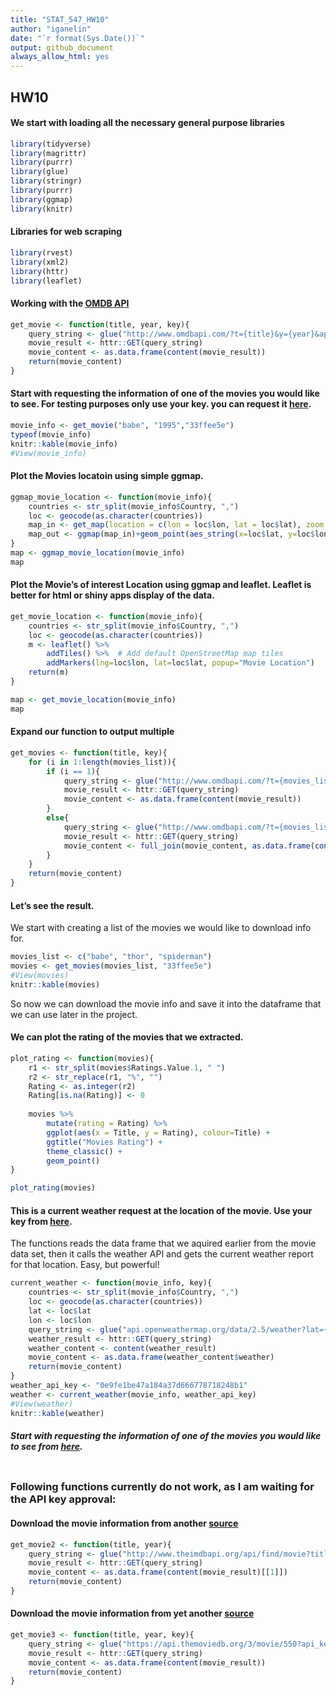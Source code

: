```yaml
---
title: "STAT_547_HW10"
author: "iganelin"
date: "`r format(Sys.Date())`"
output: github_document
always_allow_html: yes
---
```

## HW10


#### We start with loading all the necessary general purpose libraries

```r
library(tidyverse)
library(magrittr)
library(purrr)
library(glue)
library(stringr)
library(purrr)
library(ggmap)
library(knitr)
```

#### Libraries for web scraping

```r
library(rvest)
library(xml2)
library(httr)
library(leaflet)
```
#### Working with the [OMDB API](https://www.omdbapi.com)

```r
get_movie <- function(title, year, key){
	query_string <- glue("http://www.omdbapi.com/?t={title}&y={year}&apikey={key}")
	movie_result <- httr::GET(query_string)
	movie_content <- as.data.frame(content(movie_result))
	return(movie_content)
}
```

#### Start with requesting the information of one of the movies you would like to see. For testing purposes only use your key. you can request it [here](https://www.omdbapi.com/apikey.aspx).

```r
movie_info <- get_movie("babe", "1995","33ffee5e")
typeof(movie_info)
knitr::kable(movie_info)
#View(movie_info)
```
#### Plot the Movies locatoin using simple ggmap.

```r
ggmap_movie_location <- function(movie_info){
	countries <- str_split(movie_info$Country, ",")
	loc <- geocode(as.character(countries))
	map_in <- get_map(location = c(lon = loc$lon, lat = loc$lat), zoom = 18, scale = "auto", maptype = "satellite")
	map_out <- ggmap(map_in)+geom_point(aes_string(x=loc$lat, y=loc$lon), colour = "red")
}
map <- ggmap_movie_location(movie_info)
map
```

#### Plot the Movie's of interest Location using ggmap and leaflet. Leaflet is better for html or shiny apps display of the data.

```r
get_movie_location <- function(movie_info){
	countries <- str_split(movie_info$Country, ",")
	loc <- geocode(as.character(countries))
	m <- leaflet() %>%
  		addTiles() %>%  # Add default OpenStreetMap map tiles
  		addMarkers(lng=loc$lon, lat=loc$lat, popup="Movie Location")
	return(m)
}

map <- get_movie_location(movie_info)
map
```

#### Expand our function to output multiple

```r
get_movies <- function(title, key){
	for (i in 1:length(movies_list)){
		if (i == 1){
			query_string <- glue("http://www.omdbapi.com/?t={movies_list[i]}&apikey={key}")
			movie_result <- httr::GET(query_string)
			movie_content <- as.data.frame(content(movie_result))
		}
		else{
			query_string <- glue("http://www.omdbapi.com/?t={movies_list[i]}&apikey={key}")
			movie_result <- httr::GET(query_string)
			movie_content <- full_join(movie_content, as.data.frame(content(movie_result)), by = colnames(as.data.frame(content(movie_result))))
		}
	}
	return(movie_content)
}
```

#### Let's see the result.
We start with creating a list of the movies we would like to download info for.


```r
movies_list <- c("babe", "thor", "spiderman")
movies <- get_movies(movies_list, "33ffee5e")
#View(movies)
knitr::kable(movies)
```
So now we can download the movie info and save it into the dataframe that we can use later in the project.

#### We can plot the rating of the movies that we extracted.

```r
plot_rating <- function(movies){
	r1 <- str_split(movies$Ratings.Value.1, " ")
	r2 <- str_replace(r1, "%", "")
	Rating <- as.integer(r2)
	Rating[is.na(Rating)] <- 0
	
	movies %>%
		mutate(rating = Rating) %>% 
		ggplot(aes(x = Title, y = Rating), colour=Title) +
		ggtitle("Movies Rating") +
		theme_classic() +
		geom_point()
}

plot_rating(movies)
```



#### This is a current weather request at the location of the movie. Use your key from [here](https://openweathermap.org/api).
The functions reads the data frame that we aquired earlier from the movie data set, then it calls the weather API and gets the current weather report for that location.
Easy, but powerful!

```r
current_weather <- function(movie_info, key){
	countries <- str_split(movie_info$Country, ",")
	loc <- geocode(as.character(countries))
	lat <- loc$lat
	lon <- loc$lon
	query_string <- glue("api.openweathermap.org/data/2.5/weather?lat={lat}&lon={lon}&appid={key}")
	weather_result <- httr::GET(query_string)
	weather_content <- content(weather_result)
	movie_content <- as.data.frame(weather_content$weather)
	return(movie_content)
}
weather_api_key <- "0e9fe1be47a184a37d666778718248b1"
weather <- current_weather(movie_info, weather_api_key)
#View(weather)
knitr::kable(weather)
```

##### Start with requesting the information of one of the movies you would like to see from [here](https://www.theimdbapi.org/).

```r

```


### Following functions currently do not work, as I am waiting for the API key approval:

#### Download the movie information from another [source](https://www.theimdbapi.org/) 
```r
get_movie2 <- function(title, year){
	query_string <- glue("http://www.theimdbapi.org/api/find/movie?title={title}&year={year}")
	movie_result <- httr::GET(query_string)
	movie_content <- as.data.frame(content(movie_result)[[1]])
	return(movie_content)
}
```

#### Download the movie information from yet another [source](https://www.themoviedb.org) 
```r
get_movie3 <- function(title, year, key){
	query_string <- glue("https://api.themoviedb.org/3/movie/550?api_key={key}")
	movie_result <- httr::GET(query_string)
	movie_content <- as.data.frame(content(movie_result))
	return(movie_content)
}
```